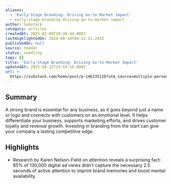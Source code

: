 ```yaml
---
aliases:
  - 'Early-Stage Branding: Driving Go-to-Market Impact'
  - early-stage-branding-driving-go-to-market-impact
author: Substack
category: articles
createdAt: 2025-02-09T20:38:44.000Z
lastHighlightedOn: 2024-08-18T04:11:11.243Z
publishedOn: null
source: reader
status: seedling
tags: []
title: 'Early-Stage Branding: Driving Go-to-Market Impact'
updatedAt: 2025-04-12T15:55:18.000Z
url: >-
  https://substack.com/home/post/p-146235128?utm_source=multiple-personal-recommendations-email&utm_medium=email&substackHome=true&triedRedirect=true
---
```

## Summary

A strong brand is essential for any business, as it goes beyond just a name or logo and connects with customers on an emotional level. It helps differentiate your business, supports marketing efforts, and drives customer loyalty and revenue growth. Investing in branding from the start can give your company a lasting competitive edge.

## Highlights

- Research by Karen Nelson-Field on attention reveals a surprising fact: 85% of 130,000 digital ad views didn’t capture the necessary 2.5 seconds of active attention to imprint brand memories and boost mental availability.
